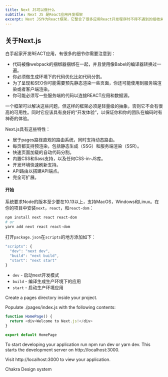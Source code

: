 ```yaml
---
title: Next JS可以做什么
subtitle: Next JS 是React应用开发框架
excerpt: Next JS作为React框架，它整合了很多应用React开发程序时不得不遇到的细枝末节，将精力集中在一件事情上可以让我们提高效率的同时节省时间......
---
```




## 关于Next.js

白手起家开发REACT应用，有很多的细节你需要注意到：
- 代码被像webpack的捆绑器捆绑在一起，并且使用像Babel的编译器转换过一遍。
- 你必须做生成环境下的代码优化比如代码分割。
- 为了呈现和SEO你可能需要预先静态渲染一些页面，你还可能使用到服务端渲染或者客户端渲染。
- 你可能必须写一些服务端的代码以连接REACT应用和数据源。

一个框架可以解决这些问题，但这样的框架必须是轻量级的抽象，否则它不会有很高的可用性。同时它应该具有良好的“开发体验”，以保证你和你的团队在编码时有神奇的体验。

Next.js具有这些特性：
- 居于pages路径直观的路由系统，同时支持动态路由。
- 每页都支持预渲染，包括静态生成（SSG）和服务端渲染（SSR）。
- 快速页面加载的自动代码分割。
- 内置CSS和Sass支持，以及任何CSS-in-JS库。
- 开发环境快速刷新支持。
- API路由以搭建API端点。
- 完全可扩展。

#### 开始

系统要求Node的版本至少要在10.13以上，支持MacOS，Windows和Linux。在你的项目中安装`next`，`react`，和`react-dom`：

```bash
npm install next react react-dom
# or
yarn add next react react-dom
```

打开`package.json`在`scripts`的地方添加如下：

```js
"scripts": {
  "dev": "next dev",
  "build": "next build",
  "start": "next start"
}
```
- `dev` - 启动next开发模式
- `build` - 编译生成生产环境下的应用
- `start` - 启动生产环境应用

Create a pages directory inside your project.

Populate ./pages/index.js with the following contents:

```js
function HomePage() {
  return <div>Welcome to Next.js!</div>
}

export default HomePage
```

To start developing your application run npm run dev or yarn dev. This starts the development server on http://localhost:3000.

Visit http://localhost:3000 to view your application.

<Link href="https://chakra-ui.com" isExternal>
  Chakra Design system <Icon mx="2px" as={GoLinkExternal} />
</Link>